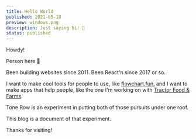 ```yaml
---
title: Hello World
published: 2021-05-18
preview: windows.png
description: Just saying hi! 👋
status: published
---
```


Howdy!

Person here 👋

Been building websites since 2011. Been React'n since 2017 or so.

I want to make cool tools for people to use, like [flowchart.fun](https://flowchart.fun), and I want to make apps that help people, like the one I'm working on with [Tractor Food & Farms](/partnerships/tractor-food-and-farms).

Tone Row is an experiment in putting both of those pursuits under one roof.

This blog is a document of that experiment.

Thanks for visiting!
